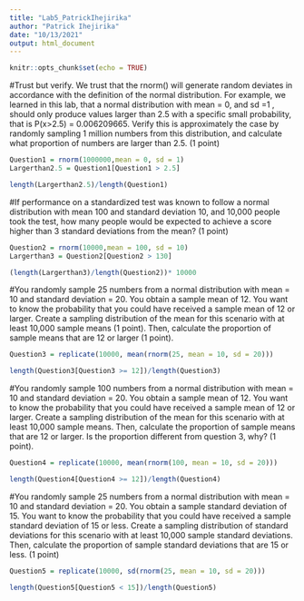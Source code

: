 ```yaml
---
title: "Lab5_PatrickIhejirika"
author: "Patrick Ihejirika"
date: "10/13/2021"
output: html_document
---
```


```r
knitr::opts_chunk$set(echo = TRUE)
```

#Trust but verify. We trust that the rnorm() will generate random deviates in accordance with the definition of the normal distribution. For example, we learned in this lab, that a normal distribution with mean = 0, and sd =1 , should only produce values larger than 2.5 with a specific small probability, that is P(x>2.5) = 0.006209665. Verify this is approximately the case by randomly sampling 1 million numbers from this distribution, and calculate what proportion of numbers are larger than 2.5. (1 point)
```r
Question1 = rnorm(1000000,mean = 0, sd = 1)
Largerthan2.5 = Question1[Question1 > 2.5]

length(Largerthan2.5)/length(Question1)
```

#If performance on a standardized test was known to follow a normal distribution with mean 100 and standard deviation 10, and 10,000 people took the test, how many people would be expected to achieve a score higher than 3 standard deviations from the mean? (1 point)
```r
Question2 = rnorm(10000,mean = 100, sd = 10)
Largerthan3 = Question2[Question2 > 130]

(length(Largerthan3)/length(Question2))* 10000 
```
#You randomly sample 25 numbers from a normal distribution with mean = 10 and standard deviation = 20. You obtain a sample mean of 12. You want to know the probability that you could have received a sample mean of 12 or larger. Create a sampling distribution of the mean for this scenario with at least 10,000 sample means (1 point). Then, calculate the proportion of sample means that are 12 or larger (1 point).
```r
Question3 = replicate(10000, mean(rnorm(25, mean = 10, sd = 20)))

length(Question3[Question3 >= 12])/length(Question3)
```

#You randomly sample 100 numbers from a normal distribution with mean = 10 and standard deviation = 20. You obtain a sample mean of 12. You want to know the probability that you could have received a sample mean of 12 or larger. Create a sampling distribution of the mean for this scenario with at least 10,000 sample means. Then, calculate the proportion of sample means that are 12 or larger. Is the proportion different from question 3, why? (1 point).
```r
Question4 = replicate(10000, mean(rnorm(100, mean = 10, sd = 20)))

length(Question4[Question4 >= 12])/length(Question4)
```

#You randomly sample 25 numbers from a normal distribution with mean = 10 and standard deviation = 20. You obtain a sample standard deviation of 15. You want to know the probability that you could have received a sample standard deviation of 15 or less. Create a sampling distribution of standard deviations for this scenario with at least 10,000 sample standard deviations. Then, calculate the proportion of sample standard deviations that are 15 or less. (1 point)
```r
Question5 = replicate(10000, sd(rnorm(25, mean = 10, sd = 20)))

length(Question5[Question5 < 15])/length(Question5)
```
